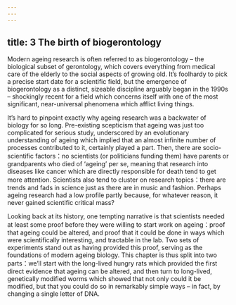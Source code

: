 ```yaml
---
---
---
```

title: 3 The birth of biogerontology
---



Modern ageing research is often referred to as biogerontology – the biological subset of gerontology, which covers everything from medical care of the elderly to the social aspects of growing old. It’s foolhardy to pick a precise start date for a scientific field, but the emergence of biogerontology as a distinct, sizeable discipline arguably began in the 1990s – shockingly recent for a field which concerns itself with one of the most significant, near-universal phenomena which afflict living things.

It’s hard to pinpoint exactly why ageing research was a backwater of biology for so long. Pre-existing scepticism that ageing was just too complicated for serious study, underscored by an evolutionary understanding of ageing which implied that an almost infinite number of processes contributed to it, certainly played a part. Then, there are socio-scientific factors：no scientists (or politicians funding them) have parents or grandparents who died of ‘ageing’ per se, meaning that research into diseases like cancer which are directly responsible for death tend to get more attention. Scientists also tend to cluster on research topics：there are trends and fads in science just as there are in music and fashion. Perhaps ageing research had a low profile partly because, for whatever reason, it never gained scientific critical mass?

Looking back at its history, one tempting narrative is that scientists needed at least some proof before they were willing to start work on ageing：proof that ageing could be altered, and proof that it could be done in ways which were scientifically interesting, and tractable in the lab. Two sets of experiments stand out as having provided this proof, serving as the foundations of modern ageing biology. This chapter is thus split into two parts：we’ll start with the long-lived hungry rats which provided the first direct evidence that ageing can be altered, and then turn to long-lived, genetically modified worms which showed that not only could it be modified, but that you could do so in remarkably simple ways – in fact, by changing a single letter of DNA.